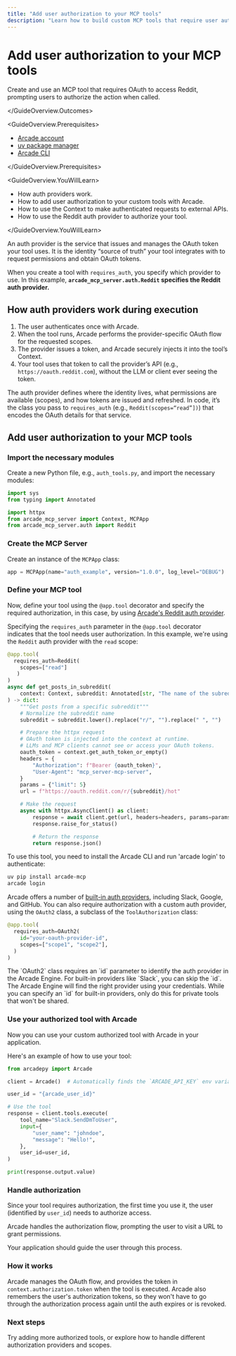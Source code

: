 ```yaml
---
title: "Add user authorization to your MCP tools"
description: "Learn how to build custom MCP tools that require user authorization using Arcade, auth providers, and OAuth."
---
```



# Add user authorization to your MCP tools

<GuideOverview>
<GuideOverview.Outcomes>

Create and use an MCP tool that requires OAuth to access Reddit, prompting users to authorize the action when called.

</GuideOverview.Outcomes>

<GuideOverview.Prerequisites>

- [Arcade account](https://api.arcade.dev/signup)
- [uv package manager](https://docs.astral.sh/uv/getting-started/installation/)
- [Arcade CLI](/home/quickstart)

</GuideOverview.Prerequisites>

<GuideOverview.YouWillLearn>

- How auth providers work.
- How to add user authorization to your custom tools with Arcade.
- How to use the Context to make authenticated requests to external APIs.
- How to use the Reddit auth provider to authorize your tool.

</GuideOverview.YouWillLearn>
</GuideOverview>

An auth provider is the service that issues and manages the OAuth token your tool uses. It is the identity “source of truth” your tool integrates with to request permissions and obtain OAuth tokens.

When you create a tool with `requires_auth`, you specify which provider to use. In this example, **`arcade_mcp_server.auth.Reddit` specifies the Reddit auth provider.**

## How auth providers work during execution

1. The user authenticates once with Arcade.
2. When the tool runs, Arcade performs the provider-specific OAuth flow for the requested scopes.
3. The provider issues a token, and Arcade securely injects it into the tool’s Context.
4. Your tool uses that token to call the provider’s API (e.g., `https://oauth.reddit.com`), without the LLM or client ever seeing the token.

The auth provider defines where the identity lives, what permissions are available (scopes), and how tokens are issued and refreshed. In code, it’s the class you pass to `requires_auth` (e.g., `Reddit(scopes=“read”])`) that encodes the OAuth details for that service.

## Add user authorization to your MCP tools

<Steps>

### Import the necessary modules

Create a new Python file, e.g., `auth_tools.py`, and import the necessary modules:

```python showLineNumbers filename="auth_tools.py"
import sys
from typing import Annotated

import httpx
from arcade_mcp_server import Context, MCPApp
from arcade_mcp_server.auth import Reddit
```

### Create the MCP Server

Create an instance of the `MCPApp` class:

```python filename="auth_tools.py"
app = MCPApp(name="auth_example", version="1.0.0", log_level="DEBUG")
```

### Define your MCP tool

Now, define your tool using the `@app.tool` decorator and specify the required authorization, in this case, by using [Arcade's Reddit auth provider](/home/auth-providers/reddit).

Specifying the `requires_auth` parameter in the `@app.tool` decorator indicates that the tool needs user authorization. In this example, we're using the `Reddit` auth provider with the `read` scope:

```python showLineNumbers filename="auth_tools.py" {1-5}
@app.tool(
  requires_auth=Reddit(
    scopes=["read"]
   )
)
async def get_posts_in_subreddit(
    context: Context, subreddit: Annotated[str, "The name of the subreddit"]
) -> dict:
    """Get posts from a specific subreddit"""
    # Normalize the subreddit name
    subreddit = subreddit.lower().replace("r/", "").replace(" ", "")

    # Prepare the httpx request
    # OAuth token is injected into the context at runtime.
    # LLMs and MCP clients cannot see or access your OAuth tokens.
    oauth_token = context.get_auth_token_or_empty()
    headers = {
        "Authorization": f"Bearer {oauth_token}",
        "User-Agent": "mcp_server-mcp-server",
    }
    params = {"limit": 5}
    url = f"https://oauth.reddit.com/r/{subreddit}/hot"

    # Make the request
    async with httpx.AsyncClient() as client:
        response = await client.get(url, headers=headers, params=params)
        response.raise_for_status()

        # Return the response
        return response.json()
```

<Callout type="warning">

To use this tool, you need to install the Arcade CLI and run 'arcade login' to authenticate:

```bash
uv pip install arcade-mcp
arcade login
```

</Callout>

Arcade offers a number of [built-in auth providers](/home/auth-providers), including Slack, Google, and GitHub. You can also require authorization with a custom auth provider, using the `OAuth2` class, a subclass of the `ToolAuthorization` class:

```python
@app.tool(
  requires_auth=OAuth2(
    id="your-oauth-provider-id",
    scopes=["scope1", "scope2"],
  )
)
```

<Callout type="warning">
  The `OAuth2` class requires an `id` parameter to identify the auth provider in
  the Arcade Engine. For built-in providers like `Slack`, you can skip the `id`.
  The Arcade Engine will find the right provider using your credentials. While
  you can specify an `id` for built-in providers, only do this for private tools
  that won't be shared.
</Callout>

### Use your authorized tool with Arcade

Now you can use your custom authorized tool with Arcade in your application.

Here's an example of how to use your tool:

```python
from arcadepy import Arcade

client = Arcade()  # Automatically finds the `ARCADE_API_KEY` env variable

user_id = "{arcade_user_id}"

# Use the tool
response = client.tools.execute(
    tool_name="Slack.SendDmToUser",
    input={
        "user_name": "johndoe",
        "message": "Hello!",
    },
    user_id=user_id,
)

print(response.output.value)
```

### Handle authorization

Since your tool requires authorization, the first time you use it, the user (identified by `user_id`) needs to authorize access.

Arcade handles the authorization flow, prompting the user to visit a URL to grant permissions.

Your application should guide the user through this process.

</Steps>

### How it works

Arcade manages the OAuth flow, and provides the token in `context.authorization.token` when the tool is executed. Arcade also remembers the user's authorization tokens, so they won't have to go through the authorization process again until the auth expires or is revoked.

### Next steps

Try adding more authorized tools, or explore how to handle different authorization providers and scopes.
